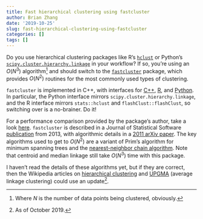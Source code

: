 ```yaml
---
title: Fast hierarchical clustering using fastcluster
author: Brian Zhang
date: '2019-10-25'
slug: fast-hierarchical-clustering-using-fastcluster
categories: []
tags: []
---
```


Do you use hierarchical clustering packages like R's [`hclust`](https://stat.ethz.ch/R-manual/R-devel/library/stats/html/hclust.html) or Python's [`scipy.cluster.hierarchy.linkage`](https://docs.scipy.org/doc/scipy/reference/generated/scipy.cluster.hierarchy.linkage.html#scipy.cluster.hierarchy.linkage) in your workflow? If so, you're using an $O(N^3)$ algorithm^[Where $N$ is the number of data points being clustered, obviously.] and should switch to the [`fastcluster`](http://danifold.net/fastcluster.html) package, which provides $O(N^2)$ routines for the most commonly used types of clustering.

`fastcluster` is implemented in C++, with interfaces for [C++](https://lionel.kr.hs-niederrhein.de/~dalitz/data/hclust/), [R](https://cran.r-project.org/web/packages/fastcluster/index.html), and [Python](https://pypi.org/project/fastcluster/). In particular, the Python interface mirrors `scipy.cluster.hierarchy.linkage`, and the R interface mirrors `stats::hclust` and `flashClust::flashClust`, so switching over is a no-brainer. Do it!

For a performance comparison provided by the package's author, take a look [here](http://danifold.net/fastcluster.html?section=1). `fastcluster` is described in a Journal of Statistical Software [publication](https://www.jstatsoft.org/article/view/v053i09) from 2013, with algorithmic details in a [2011 arXiv paper](https://arxiv.org/abs/1109.2378). The key algorithms used to get to $O(N^2)$ are a variant of Prim's algorithm for minimum spanning trees and the [nearest-neighbor chain algorithm](https://en.wikipedia.org/wiki/Nearest-neighbor_chain_algorithm). Note that centroid and median linkage still take $O(N^3)$ time with this package.

I haven't read the details of these algorithms yet, but if they are correct, then the Wikipedia articles on [hierarchical clustering](https://en.wikipedia.org/wiki/Hierarchical_clustering) and [UPGMA](https://en.wikipedia.org/wiki/UPGMA) (average linkage clustering) could use an update^[As of October 2019.].
